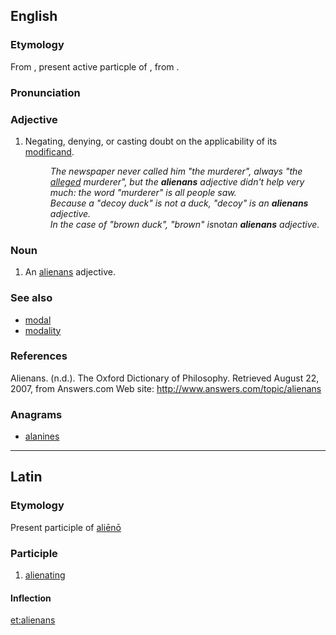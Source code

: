 ==English==

===Etymology===
From {{etyl|la|en}} {{term/t|la|aliēnāns}}, present active particple of {{term/t|la|aliēnō||make something another's}}, from {{term/t|la|aliēnus||another's, foreign}}.

===Pronunciation===
{{rfp|lang=en}}

===Adjective===
{{examples-right|sense='''alienans''' adjectives|examples='''purported''' contract<br />'''alleged''' perpetrator<br />'''forged''' passport<br />'''expectant''' mother<br />'''fantasy''' partner}}
{{en-adj|-}}

# {{context|rhetoric|philosophy|of a grammatical [[modifier]], especially an [[adjective]]|lang=en}} Negating, denying, or casting doubt on the applicability of its [[modificand]].
#: ''The newspaper never called him "the murderer", always "the <u>alleged</u> murderer", but the '''alienans''' adjective didn't help very much: the word "murderer" is all people saw.''
#: ''Because a "decoy duck" is not a duck, "decoy" is an '''alienans''' adjective.''
#: ''In the case of "brown duck", "brown" is ''not'' an '''alienans''' adjective.''

===Noun===
{{en-noun|alienantes|pl2=alienans}}

# {{context|rhetoric|philosophy|lang=en}} An [[#Adjective|alienans]] adjective.

===See also===
* [[modal]]
* [[modality]]

===References===
Alienans. (n.d.). The Oxford Dictionary of Philosophy. Retrieved August 22, 2007, from Answers.com Web site: http://www.answers.com/topic/alienans

===Anagrams===
* [[alanines#English|alanines]]

----

==Latin==

===Etymology===
Present participle of [[alieno|aliēnō]]

===Participle===
{{la-present participle|alien|aliēn|ans}}

# [[alienating]]

====Inflection====
{{la-decl-3rd-part|aliēnāns|aliēnant}}

[[et:alienans]]